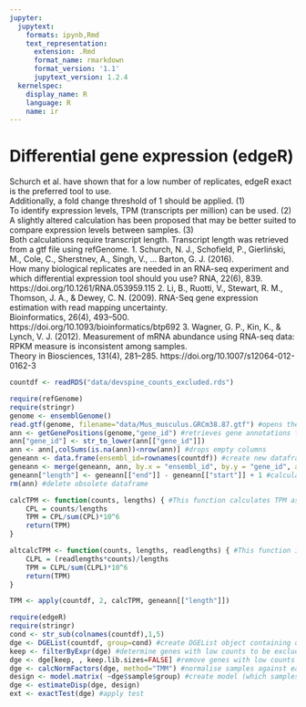 ```yaml
---
jupyter:
  jupytext:
    formats: ipynb,Rmd
    text_representation:
      extension: .Rmd
      format_name: rmarkdown
      format_version: '1.1'
      jupytext_version: 1.2.4
  kernelspec:
    display_name: R
    language: R
    name: ir
---
```


# Differential gene expression (edgeR)
Schurch et al. have shown that for a low number of replicates, edgeR exact is the preferred tool to use.\
Additionally, a fold change threshold of 1 should be applied. (1)\
To identify expression levels, TPM (transcripts per million) can be used. (2)\
A slightly altered calculation has been proposed that may be better suited to compare expression levels between samples. (3)\
Both calculations require transcript length. Transcript length was retrieved from a gtf file using refGenome.
1. Schurch, N. J., Schofield, P., Gierliński, M., Cole, C., Sherstnev, A., Singh, V., … Barton, G. J. (2016).\
How many biological replicates are needed in an RNA-seq experiment and which differential expression tool should you use? RNA, 22(6), 839. https://doi.org/10.1261/RNA.053959.115
2. Li, B., Ruotti, V., Stewart, R. M., Thomson, J. A., & Dewey, C. N. (2009). RNA-Seq gene expression estimation with read mapping uncertainty.\
Bioinformatics, 26(4), 493–500. https://doi.org/10.1093/bioinformatics/btp692
3. Wagner, G. P., Kin, K., & Lynch, V. J. (2012). Measurement of mRNA abundance using RNA-seq data: RPKM measure is inconsistent among samples.\
Theory in Biosciences, 131(4), 281–285. https://doi.org/10.1007/s12064-012-0162-3

```r
countdf <- readRDS("data/devspine_counts_excluded.rds")
```

```r
require(refGenome)
require(stringr)
genome <- ensemblGenome()
read.gtf(genome, filename="data/Mus_musculus.GRCm38.87.gtf") #opens the gtf file
ann <- getGenePositions(genome,"gene_id") #retrieves gene annotations from the gtf file
ann["gene_id"] <- str_to_lower(ann[["gene_id"]])
ann <- ann[,colSums(is.na(ann))<nrow(ann)] #drops empty columns
geneann <- data.frame(ensembl_id=rownames(countdf)) #create new dataframe that will have genes in the right order
geneann <- merge(geneann, ann, by.x = "ensembl_id", by.y = "gene_id", all.x=TRUE, all.y=FALSE, sort=FALSE) #merge gene annotations dataframe with new one to order it
geneann["length"] <- geneann[["end"]] - geneann[["start"]] + 1 #calculate the length of each gene
rm(ann) #delete obsolete dataframe
```

```r
calcTPM <- function(counts, lengths) { #This function calculates TPM as described by Li et al.
    CPL = counts/lengths
    TPM = CPL/sum(CPL)*10^6
    return(TPM)
}

altcalcTPM <- function(counts, lengths, readlengths) { #This function implements the alternative TPM calculation as described by Wagner et al., but, for now, the data for readlengths is not available.
    CLPL = (readlengths*counts)/lengths
    TPM = CLPL/sum(CLPL)*10^6
    return(TPM)
}
```

```r
TPM <- apply(countdf, 2, calcTPM, geneann[["length"]])
```

```r
require(edgeR)
require(stringr)
cond <- str_sub(colnames(countdf),1,5)
dge <- DGEList(countdf, group=cond) #create DGEList object containing data from E12.5 and Adult
keep <- filterByExpr(dge) #determine genes with low counts to be excluded
dge <- dge[keep, , keep.lib.sizes=FALSE] #remove genes with low counts
dge <- calcNormFactors(dge, method="TMM") #normalise samples against each other
design <- model.matrix( ~dge$sample$group) #create model (which samples are compared against which)
dge <- estimateDisp(dge, design) 
ext <- exactTest(dge) #apply test
```

